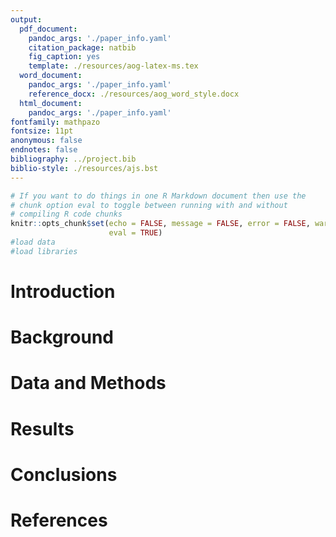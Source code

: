 ```yaml
---
output:
  pdf_document:
    pandoc_args: './paper_info.yaml'
    citation_package: natbib
    fig_caption: yes
    template: ./resources/aog-latex-ms.tex
  word_document:
    pandoc_args: './paper_info.yaml'
    reference_docx: ./resources/aog_word_style.docx
  html_document:
    pandoc_args: './paper_info.yaml'
fontfamily: mathpazo
fontsize: 11pt
anonymous: false
endnotes: false
bibliography: ../project.bib
biblio-style: ./resources/ajs.bst
---
```


```r
# If you want to do things in one R Markdown document then use the 
# chunk option eval to toggle between running with and without 
# compiling R code chunks
knitr::opts_chunk$set(echo = FALSE, message = FALSE, error = FALSE, warning = FALSE, 
                      eval = TRUE)
#load data
#load libraries
```

# Introduction

# Background

# Data and Methods

# Results

# Conclusions

# References
